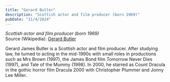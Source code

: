```yaml
---
title: "Gerard Butler"
description: "Scottish actor and film producer (born 1969)"
pubDate: "11/4/2024"
---
```


*Scottish actor and film producer (born 1969)*  
Source (Wikipedia): [Gerard Butler][1]

Gerard James Butler is a Scottish actor and film producer. After studying law, he turned to acting in the mid-1990s with small roles in productions such as Mrs Brown (1997), the James Bond film Tomorrow Never Dies (1997), and Tale of the Mummy (1998). In 2000, he starred as Count Dracula in the gothic horror film Dracula 2000 with Christopher Plummer and Jonny Lee Miller.

[1]: https://en.wikipedia.org/wiki/Gerard_Butler

